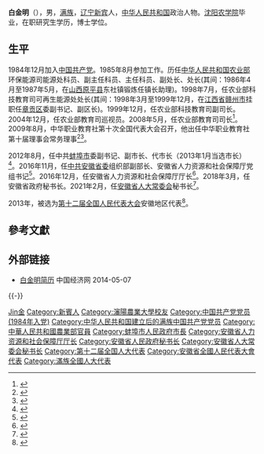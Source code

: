 {{Otheruses|other=名为白金明的其他人物|白金明}}

'''白金明'''（{{bd|1963年|3月|}}），男，[[满族|满族]]，[[辽宁|辽宁]][[新宾|新宾]]人，[[中华人民共和国|中华人民共和国]]政治人物。[[沈阳农学院|沈阳农学院]]毕业，在职研究生学历，博士学位。

== 生平 ==
1984年12月加入[[中国共产党|中国共产党]]。1985年8月参加工作。历任[[中华人民共和国农业部|中华人民共和国农业部]]环保能源司能源处科员、副主任科员、主任科员、副处长、处长(其间：1986年4月至1987年5月，在[[山西|山西]][[原平县|原平县]]东社镇锻炼任镇长助理)。1998年7月，任农业部科技教育司可再生能源处处长(其间：1998年3月至1999年12月，在[[江西省|江西省]][[赣州市|赣州市]]挂职任[[章贡区|章贡区]]委副书记、副区长)。1999年12月，任农业部科技教育司副司长。2004年12月，任农业部教育司巡视员。2008年5月，任农业部教育司司长<ref>{{cite web|accessdate=2016-09-30|url=http://district.ce.cn/newarea/sddy/201609/26/t20160926_16266189_1.shtml|title=蚌埠十一届市委常委名单(书记周春雨 副书记白金明、王诚)|publisher=中国经济网|archive-date=2019-05-20|archive-url=https://web.archive.org/web/20190520002519/http://district.ce.cn/newarea/sddy/201609/26/t20160926_16266189_1.shtml|dead-url=no}}</ref>。2009年8月，中华职业教育社第十次全国代表大会召开，他出任中华职业教育社第十届理事会常务理事<ref>{{Cite web|title=第十届理事会|url=http://www.zhzjs.org.cn/sqgk/LiShiHui10.html|access-date=2021-05-18|work=www.zhzjs.org.cn|archive-date=2021-05-18|archive-url=https://web.archive.org/web/20210518015558/http://www.zhzjs.org.cn/sqgk/LiShiHui10.html|dead-url=no}}</ref><ref>{{Cite web|title=中华职业教育社第十次全国代表大会专题|url=http://www.zhzjs.org/zhuanti/d10j/dh.html|access-date=2021-05-18|work=www.zhzjs.org|archive-date=2021-05-18|archive-url=https://web.archive.org/web/20210518015524/http://www.zhzjs.org/zhuanti/d10j/dh.html|dead-url=no}}</ref>。

2012年8月，任中共[[蚌埠市|蚌埠市]]委副书记、副市长、代市长（2013年1月当选市长）<ref>{{cite web|accessdate=2014-06-06|url=http://district.ce.cn/newarea/sddy/201301/14/t20130114_24026562_1.shtml|title=何金良当选蚌埠市人大主任 白金明任市长|publisher=中国经济网|archive-date=2019-05-20|archive-url=https://web.archive.org/web/20190520160243/http://district.ce.cn/newarea/sddy/201301/14/t20130114_24026562_1.shtml|dead-url=no}}</ref>。2016年11月，任[[中共安徽省委|中共安徽省委]]组织部副部长、安徽省人力资源和社会保障厅党组书记<ref>{{cite web|accessdate=2016-11-30|url=http://www.thepaper.cn/newsDetail_forward_1571724|title=安徽蚌埠市长白金明调任省委组织部副部长兼省人社厅党组书记|publisher=澎湃新闻|archive-date=2019-05-19|archive-url=https://web.archive.org/web/20190519100103/http://www.thepaper.cn/newsDetail_forward_1571724|dead-url=no}}</ref>。2016年12月，任安徽省人力资源和社会保障厅厅长<ref>{{cite web|url=http://www.thepaper.cn/newsDetail_forward_1581606|title=安徽省任命李和平、白金明、汪莹纯三名厅长|publisher=澎湃新闻|accessdate=2016-12-16|archive-date=2019-05-21|archive-url=https://web.archive.org/web/20190521185919/http://www.thepaper.cn/newsDetail_forward_1581606|dead-url=no}}</ref>。2018年3月，任安徽省政府秘书长。2021年2月，任[[安徽省人大常委会|安徽省人大常委会]]秘书长<ref>{{cite web|url=http://district.ce.cn/newarea/sddy/202102/01/t20210201_36280151.shtml|title=魏晓明当选安徽省人大常委会副主任 白金明当选秘书长|publisher=中国经济网|accessdate=2021-02-01|archive-date=2021-02-11|archive-url=https://web.archive.org/web/20210211041436/http://district.ce.cn/newarea/sddy/202102/01/t20210201_36280151.shtml|dead-url=no}}</ref>。

2013年，被选为[[第十二届全国人民代表大会|第十二届全国人民代表大会]]安徽地区代表<ref>{{cite news|title=全国人大代表信息-白金明|url= http://210.82.31.1:8084/delegate/viewDelegate.action?dbid=120933|accessdate=2013-03-28|newspaper=全国人大网}}</ref>。

== 參考文獻 ==
{{reflist}}

== 外部链接 ==
* [http://district.ce.cn/newarea/sddy/201301/14/t20130114_24026562_1.shtml 白金明简历] {{Wayback|url=http://district.ce.cn/newarea/sddy/201301/14/t20130114_24026562_1.shtml |date=20190520160243 }} 中国经济网 2014-05-07

{{-}}
{{start box}}
{{s-gov|prc}}
{{s-before|[[侯淅珉|侯淅珉]]}}
{{s-title|[[安徽省人民政府|安徽省人民政府]]秘书长|2018年3月－2020年12月}}
{{s-after|[[潘朝晖|潘朝晖]]}}
{{s-before|[[刘莉_(1959年)|刘莉]]}}
{{s-title|[[安徽省人力资源和社会保障厅|安徽省人力资源和社会保障厅]]厅长|2016年12月－2018年3月}}
{{s-after|[[徐建_(1963年)|徐建]]}}
{{s-before|[[周春雨|周春雨]]}}
{{s-title|[[蚌埠市人民政府|蚌埠市人民政府]]市长|2012年8月－2016年11月}}
{{s-after|[[王诚_(1965年)|王诚]]}}
{{s-par|prc-lpc}}
{{s-before|[[朱读稳|朱读稳]]}}
{{s-title|[[安徽省人民代表大会常务委员会|安徽省人民代表大会常务委员会]]秘书长|2021年2月－}}
{{s-inc}}
{{end box}}

{{中华职业教育社第十届理事会}}

{{Authority control}}
{{DEFAULTSORT:Bai白}}
[[Category:白姓|Jin金]]
[[Category:新賓人|Category:新賓人]]
[[Category:瀋陽農業大學校友|Category:瀋陽農業大學校友]]
[[Category:中国共产党党员_(1984年入党)|Category:中国共产党党员 (1984年入党)]]
[[Category:中华人民共和国建立后的满族中国共产党党员|Category:中华人民共和国建立后的满族中国共产党党员]]
[[Category:中華人民共和國農業部官員|Category:中華人民共和國農業部官員]]
[[Category:蚌埠市人民政府市長|Category:蚌埠市人民政府市長]]
[[Category:安徽省人力资源和社会保障厅厅长|Category:安徽省人力资源和社会保障厅厅长]]
[[Category:安徽省人民政府秘书长|Category:安徽省人民政府秘书长]]
[[Category:安徽省人大常委会秘书长|Category:安徽省人大常委会秘书长]]
[[Category:第十二届全国人大代表|Category:第十二届全国人大代表]]
[[Category:安徽省全國人民代表大會代表|Category:安徽省全國人民代表大會代表]]
[[Category:滿族全國人大代表|Category:滿族全國人大代表]]
